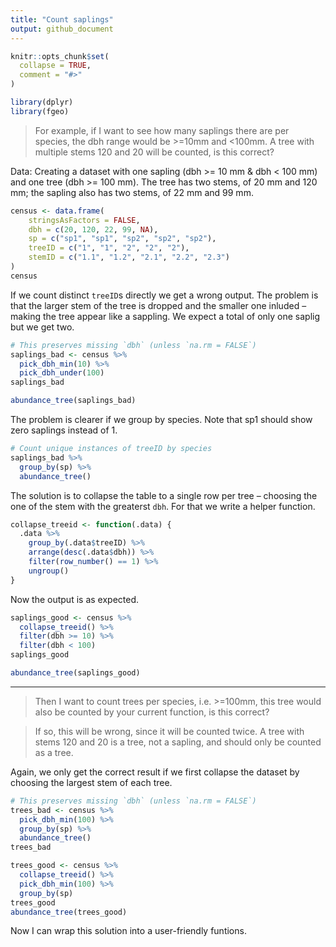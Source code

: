 ```yaml
---
title: "Count saplings"
output: github_document
---
```


```r
knitr::opts_chunk$set(
  collapse = TRUE,
  comment = "#>"
)
```


```r
library(dplyr)
library(fgeo)
```

> For example, if I want to see how many saplings there are per species, the
dbh range would be >=10mm and <100mm. A tree with multiple stems 120 and 20 will be counted, is this correct?

Data: Creating a dataset with one sapling (dbh >= 10 mm & dbh < 100 mm) and one tree (dbh >= 100 mm). The tree has two stems, of 20 mm and 120 mm; the sapling also has two stems, of 22 mm and 99 mm. 

```r
census <- data.frame(
    stringsAsFactors = FALSE,
    dbh = c(20, 120, 22, 99, NA),
    sp = c("sp1", "sp1", "sp2", "sp2", "sp2"),
    treeID = c("1", "1", "2", "2", "2"),
    stemID = c("1.1", "1.2", "2.1", "2.2", "2.3")
)
census
```

If we count distinct `treeID`s directly we get a wrong output. The problem is that the larger stem of the tree is dropped and the smaller one inluded -- making the tree appear like a sappling. We expect a total of only one saplig but we get two.

```r
# This preserves missing `dbh` (unless `na.rm = FALSE`)
saplings_bad <- census %>% 
  pick_dbh_min(10) %>% 
  pick_dbh_under(100)
saplings_bad

abundance_tree(saplings_bad)
```

The problem is clearer if we group by species. Note that sp1 should show zero saplings instead of 1.

```r
# Count unique instances of treeID by species
saplings_bad %>% 
  group_by(sp) %>% 
  abundance_tree()
```

The solution is to collapse the table to a single row per tree -- choosing the one of the stem with the greaterst `dbh`. For that we write a helper function.

```r
collapse_treeid <- function(.data) {
  .data %>% 
    group_by(.data$treeID) %>% 
    arrange(desc(.data$dbh)) %>% 
    filter(row_number() == 1) %>% 
    ungroup()
}
```

Now the output is as expected.

```r
saplings_good <- census %>% 
  collapse_treeid() %>% 
  filter(dbh >= 10) %>% 
  filter(dbh < 100)
saplings_good

abundance_tree(saplings_good)
```

---

> Then I want to count trees per species, i.e. >=100mm, this tree would also be counted by your current function, is this correct?

> If so, this will be wrong, since it will be counted twice. A tree with stems 120 and 20 is a tree, not a sapling, and should only be counted as a tree.

Again, we only get the correct result if we first collapse the dataset by choosing the largest stem of each tree.

```r
# This preserves missing `dbh` (unless `na.rm = FALSE`)
trees_bad <- census %>% 
  pick_dbh_min(100) %>% 
  group_by(sp) %>% 
  abundance_tree()
trees_bad

trees_good <- census %>% 
  collapse_treeid() %>% 
  pick_dbh_min(100) %>% 
  group_by(sp)
trees_good
abundance_tree(trees_good)
```

Now I can wrap this solution into a user-friendly funtions. 
